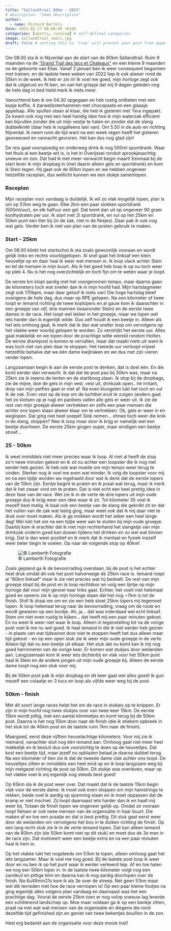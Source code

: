 ```yaml
---
title: "Sallandtrail 80km - 2023"
# description: "Some description"
author:
  - name: Richard Bartels
date: 2023-03-17 00:00:00 +0100
categories: [sports, running] # self-defined categories
image: Sallandtrail_small.jpg
draft: false # setting this to `true` will prevent your post from appearing on your listing page until you're ready!
---
```



Om 08.00 sta ik in Nijverdal aan de start van de 80km Sallandtrail. Ruim 9 maanden na de ["Grand Trail des lacs et Chateaux"](/posts/2022-05-29_grand-trail-des-lacs-et-chateaux/index.qmd) en een kleine 9 maanden na de geboorte van Elias. 
Vanaf 2 januari ben ik weer consequent begonnen met trainen, en de laatste twee weken van 2022 liep ik ook alweer rond de 55km in de week. 
Ik heb er zin in! Ik voel me goed, mijn horloge zegt ook dat ik uitgerust en fit ben, en van het griepje dat mij 9 dagen geleden nog de hele dag in bed hield merk ik niets meer.

Vanochtend ben ik om 04.30 opgegaan en heb rustig ontbeten met een kopje koffie, 4 (tarwe)boterhammen met chocopasta en een glaasje appelsap. Alle spullen staan al klaar, die heb ik gisteren met Tera ingepakt. Ze kwam ook nog met een heel handig idee hoe ik mijn waterzak efficient kan bijvullen zonder die uit mijn vestje te halen en zonder dat de slang dubbelknikt (daar heb ik nogalleens last van). Om 5.50 in de auto en richting Nijverdal. Ik neem ruim de tijd want na een week regen heeft het gisteren gesneeuwd en vannacht gevroren. Het kan dus nog glad zijn!

De reis gaat voorspoedig en onderweg drink ik nog 500ml sportdrank. Waar het thuis al een beetje wit is, is het in Overijssel ronduit sprookjesachtig: sneeuw en zon. Dat had ik niet meer verwacht begin maart! Eenmaal bij de start lever ik mijn dropbag in (met daarin alleen gels en sportdrank) en kom ik Stein tegen. Hij gaat ook de 80km lopen en we hebben ongeveer hetzelfde raceplan, dus wellicht kunnen we een stukje samenlopen.

### Raceplan
Mijn raceplan voor vandaag is duidelijk. Ik wil zo vlak mogelijk lopen, plan is om op 5'/km weg te gaan. Elke 2km een paar slokken sportdrank (500ml/uur), en elk halfuur een gel. Dat komt dan uit op ongeveer 90 gram koolhydraten per uur. Ik start met 2l sportdrank, en vul op het 25km en 50km punt een liter bij (in de zak, niet in de flesjes). Daar pak ik ook nog wat gels. Verder ben ik niet van plan van de posten gebruik te maken. 

### Start - 25km
Om 08.00 klinkt het startschot ik sta zoals gewoonlijk vooraan en wordt gelijk links en rechts voorbijgelopen. Al snel gaat het linksaf een klein heuveltje op en daar haal ik weer wat mensen in. Ik loop vlack achter Stein en tel de mensen in mijn buurt. Als ik het goed heb loop ik op nu toch weer op plek 4. Nu is het nog overzichtelijk en toch fijn om te weten waar je loopt. 

De eerste km klopt aardig met het voorgenomen tempo, maar daarna gaan de kilometers toch wat sneller dan ik in mijn hoofd had. Mijn hartslagmeter zegt ook 170bpm, maar daar geloof ik niets van! Die hoge hartslag bleef overigens de hele dag, dus maar op RPE gelopen. Na een kilometer of twee loopt er iemand richting de twee koplopers en al gauw kom ik daarachter in een groepje van vijf, drie mannen (waaronder Stein) en de eerste twee dames in de race. Het loopt wel lekker in het groepje, maar we lopen wel iets harder dan ik eigenlijk wilde. Dus zelf houdt ik een beetje in. Alleen als het iets omhoog gaat, ik merk dat ik dan wat sneller loop om vervolgens op het vlakke weer voorbij gelopen te worden. Zo verstrijkt het eerste uur. Alles gaat makkelijk en we lopen door de prachtige witte wereld rondom Holten. De eerste drankpost is komen te vervallen, maar dat maakt niets uit want ik was toch niet van plan daar te stoppen. Het tweede uur verloopt vrijwel hetzelfde behalve dat we één dame kwijtraken en we dus met zijn vieren verder lopen.

Langzaamaan begin ik aan de eerste post te denken, dat is doel één. En die komt eerder dan verwacht. Ik dat dat de post pas bij 30km was, maar na 25km zie ik ineens de tenten en de startboog staan. Ik stop bij de dropbags, zie de mijne, doe de gels in mijn vest, vest uit, drinkzak open.. hè irritant, drop van mijn petfles gaat er niet af. Na even klungelen lukt het toch en vul ik de zak. Even vest op de kop om de luchtbel eruit te zuigen (anders gaat het zo klotsen op je rug) en pardoes vallen alle gels er weer uit. Ik zie de rest van mijn groepje alweer vertrekken en zelfs een paar mensen die achter ons lopen staan alweer klaar om te vertrekken. Ok, gels er weer in en weglopen. Dat ging niet heel soepel! Slok nemen... ohnee toch weer die knik in de slang, stoppen? Nee ik loop maar door ik krijg er namelijk wel een beetje doorheen. De eerste 25km gingen super, maar eindigen een beetje stroef...

### 25 - 50km
Ik weet inmiddels niet meer precies waar ik loop. Al met al heeft de stop zo'n twee minuten gekost en ik zit nu achter een loopster die ik nog niet eerder heb gezien. Ik heb ook wat moeite om mijn tempo weer terug te vinden. Sterker nog ik voel me even wat minder. Ik volg de loopster voor mij en na een tijdje worden we ingehaald door wat ik denk dat de eerste lopers van de 10km zijn. Eentje begint te praten en ik praat wat terug, maar ik merk dat ik het zwaar vind om te praten. Dat is niet echt een heel prettig idee in deze fase van de race. Wel zie ik in de verte de drie lopers uit mijn oude groepje dus ik krijg weer een idee waar ik zit. Tot kilometer 35 voel ik mezelf best matig. Ik baal ook een beetje van de slang die geknikt zit en dat het vullen van de zak wat lastig ging, maar weet ook dat ik mij daar niet te druk over moet maken. Als ik ga mokken wordt het zeker een heel lange dag! Wel lukt het om na een tijdje weer aan te sluiten bij mijn oude groepje. Daarbij kom ik erachter dat ik met mijn rechterhand het slangetje van mijn drinkzak onderin goed kan duwen tijdens het drinken en zo wel wat binnen krijg. Dat is dan weer positief en ik merk dat ik mentaal en fysiek mezelf weer beter begin te voelen. Op naar de volgende stop op 40km!

![© Lamberth Fotografie](Sallandtrail_small.jpg)

Zoals gepland ga ik de bevoorrading overslaan, bij de post is het echter heel druk omdat dit ook het punt halverwege de 25km race is. Iemand roept al "80km linksaf" maar ik zie niet precies wat hij bedoelt. De rest van mijn groepje stopt bij de post en ik loop rechtdoor en volg een lijntje op mijn horloge dat voor mijn gevoel naar links gaat. Echter, het voelt niet helemaal goed en opeens zie ik op mijn horloge staan dat het nog ~7km is tot de finish. Shit! Ik draai me om en zie een hele stoet 25km lopers mij tegemoet lopen. Ik loop helemaal terug naar de bevoorrading, vraag om de route en wordt gewezen op een bordje. Ah, ja... dat was inderdaad wel echt linksaf. Stom om niet even rustig te kijken... dat heeft mij een paar minuten gekost. En nu weet ik weer niet waar ik loop. Alleen in tegenstelling tot na de vorige post voel ik me nu wel goed. Ik haal iemand in die ik niet eerder heb gezien - in plaats van wat tijdswinst door niet te stoppen heeft het dus alleen maar tijd gekost - en op een open stuk zie ik weer mijn oude groepje in de verte. Alleen ligt dat nu een beetje uit elkaar. Het stuk dat nu komt kan ik mij nog goed herrinneren van de vorige keer. Er komen wat stukjes door weilanden aan. Langzaamaan kom ik weer iets dichterbij en vlak voor het 50km punt haal ik Stein en de andere jongen uit mijn oude groepje bij. Alleen de eerste dame loopt nog een stuk voor mij. 

Bij de 50km post pak ik mijn dropbag en dit keer gaat wel alles goed! Ik gun mezelf een colaatje en 3 tucs en loop als vijfde weer weg bij de post. 

### 50km - finish
Met dit soort lange races helpt het om de race in stukjes op te knippen. Er zijn in mijn hoofd nog twee stukjes over van twee keer 15km. De eerste 15km wordt pittig, met een aantal klimmetjes en komt terug bij de 50km post. Daarna is het nog 15km door naar de finish (die ik stiekem opbreek in het stuk tot de 40km post en de laatste ruim 7km naar de finish).

Maargoed, eerst deze vijftien heuvelachtige kilometers. Voor mij zie ik niemand, vanachter sluit nog één iemand aan. Omhoog gaat niet meer heel makkelijk en ik besluit dus ook voorzichtig te doen op de heuveltjes. Dat kost een beetje tijd, maar jezelf nu opblazen betaal je daarna dubbel terug. Na een kilometer of tien zie ik dat de tweede dame vlak achter ons loopt. De heuveltjes zitten er inmiddels een heel eind op en ik loop langzaam weg bij mijn metgezel richting de post op 50km. Dit stukje was overleven, maar op het vlakke voel ik mij eigenlijk nog steeds best goed!

Op 65km sla ik de post weer over. Dat maakt dat ik de laatste 15km begin vlak voor de eerste dame. Ik moet ook even stoppen om mijn hamstrings te rekken, beide voel ik aardig op spanning staan en ik moet oppassen dat de kramp er niet inschiet. Zij loopt daarnaast iets harder dan ik en haalt mij weer bij. Totaan de finish lopen we ongeveer gelijk op. Omdat ze vooraan loopt fietsen er ook twee mensen van de organisatie in haar buurt. Die maken af en toe een praatje en dat is best prettig. Dit stuk gaat eerst weer door de weilanden om vervolgens het bos in te duiken richting de finish. Op een lang recht stuk zie ik in de verte iemand lopen. Dat kan alleen iemand van de 80km zijn (de 50km komt niet op dit stuk) en moet dus de 3e man in de race zijn. Dat motiveert weer een beetje extra en na een paar minuten haal ik hem in.

Op het vlakke lukt het nogsteeds om 5'/km te lopen, alleen omhoog gaat het iets langzamer. Maar ik voel me nog goed. Bij de laatste post loop ik weer door en nu ben ik op het punt waar ik eerder verkeerd liep. Af en toe halen we nog een 50km loper in. In de laatste twee kilometer volgt nog een zandkuil en pittige klim en daarna kan ik nog aardig doorlopen over de finish. Na 6u49min21s kom ik als 3e over de streep. Net geen 5'/km maar wel dik tevreden met hoe de race verrlopen is! Op een paar kleine foutjes na ging eigenlijk alles volgens plan vandaag en daarnaast was het een prachtige dag. Vooral de eerste 25km toen er nog volop sneeuw lag leverde een schitterend landschap op. Moe maar voldaan ga ik op een bankje zitten, praat na met wat wat mensen van de organisatie en diegene die rond dezelfde tijd gefinished zijn en geniet van twee bekertjes bouillon in de zon.

Heel erg bedankt aan de organisatie voor deze mooie trail!
